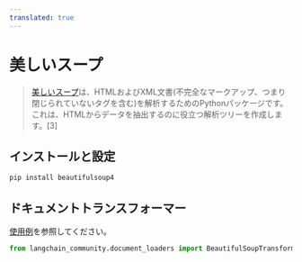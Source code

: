 ```yaml
---
translated: true
---
```


# 美しいスープ

>[美しいスープ](https://www.crummy.com/software/BeautifulSoup/)は、HTMLおよびXML文書(不完全なマークアップ、つまり閉じられていないタグを含む)を解析するためのPythonパッケージです。
>これは、HTMLからデータを抽出するのに役立つ解析ツリーを作成します。[3]

## インストールと設定

```bash
pip install beautifulsoup4
```

## ドキュメントトランスフォーマー

[使用例](/docs/integrations/document_transformers/beautiful_soup)を参照してください。

```python
from langchain_community.document_loaders import BeautifulSoupTransformer
```
